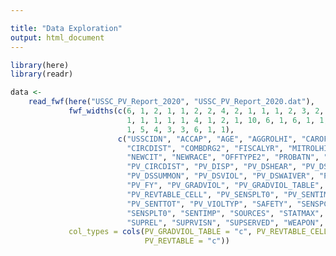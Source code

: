 ```yaml
---

title: "Data Exploration"
output: html_document
---
```


```r
library(here)
library(readr)
```

```r
data <-
    read_fwf(here("USSC_PV_Report_2020", "USSC_PV_Report_2020.dat"),
             fwf_widths(c(6, 1, 2, 1, 1, 2, 2, 4, 2, 1, 1, 1, 2, 3, 2, 2, 1, 1,
                          1, 1, 1, 1, 1, 4, 1, 2, 1, 10, 6, 1, 6, 1, 1, 18, 18, 1,
                          1, 5, 4, 3, 3, 6, 1, 1),
                        c("USSCIDN", "ACCAP", "AGE", "AGGROLHI", "CAROFFAP",
                          "CIRCDIST", "COMBDRG2", "FISCALYR", "MITROLHI", "MONSEX",
                          "NEWCIT", "NEWRACE", "OFFTYPE2", "PROBATN", "PV_AGE",
                          "PV_CIRCDIST", "PV_DISP", "PV_DSHEAR", "PV_DSJANDC",
                          "PV_DSSUMMON", "PV_DSVIOL", "PV_DSWAIVER", "PV_DSWORK",
                          "PV_FY", "PV_GRADVIOL", "PV_GRADVIOL_TABLE", "PV_REVTABLE",
                          "PV_REVTABLE_CELL", "PV_SENSPLT0", "PV_SENTIMP",
                          "PV_SENTTOT", "PV_VIOLTYP", "SAFETY", "SENSPCAP",
                          "SENSPLT0", "SENTIMP", "SOURCES", "STATMAX", "STATMIN",
                          "SUPREL", "SUPRVISN", "SUPSERVED", "WEAPON", "XCRHISSR")),
             col_types = cols(PV_GRADVIOL_TABLE = "c", PV_REVTABLE_CELL = "c",
                              PV_REVTABLE = "c"))
```
